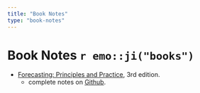 ```yaml
---
title: "Book Notes"
type: "book-notes"
---
```


# Book Notes `r emo::ji("books")`

* [Forecasting: Principles and Practice](https://otexts.com/fpp3/), 3rd edition.
  * complete notes on [Github](https://github.com/tmastny/timeseries/tree/master/vignettes).
